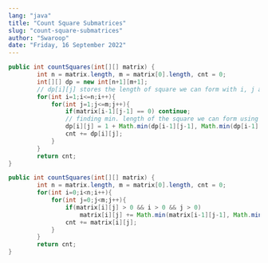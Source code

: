 ```yaml
---
lang: "java"
title: "Count Square Submatrices"
slug: "count-square-submatrices"
author: "Swaroop"
date: "Friday, 16 September 2022"
---
```

```java
public int countSquares(int[][] matrix) {
        int n = matrix.length, m = matrix[0].length, cnt = 0;
        int[][] dp = new int[n+1][m+1];
        // dp[i][j] stores the length of square we can form with i, j as right bottom 
        for(int i=1;i<=n;i++){
            for(int j=1;j<=m;j++){
                if(matrix[i-1][j-1] == 0) continue;
                // finding min. length of the square we can form using the current point's neighbours and adding 1(=>including current point to make a bigger square) to it.
                dp[i][j] = 1 + Math.min(dp[i-1][j-1], Math.min(dp[i-1][j], dp[i][j-1]));
                cnt += dp[i][j];
            }
        }
        return cnt;
}

public int countSquares(int[][] matrix) {
        int n = matrix.length, m = matrix[0].length, cnt = 0;
        for(int i=0;i<n;i++){
            for(int j=0;j<m;j++){
                if(matrix[i][j] > 0 && i > 0 && j > 0) 
                    matrix[i][j] += Math.min(matrix[i-1][j-1], Math.min(matrix[i-1][j], matrix[i][j-1]));
                cnt += matrix[i][j];
            }
        }
        return cnt;
}
```